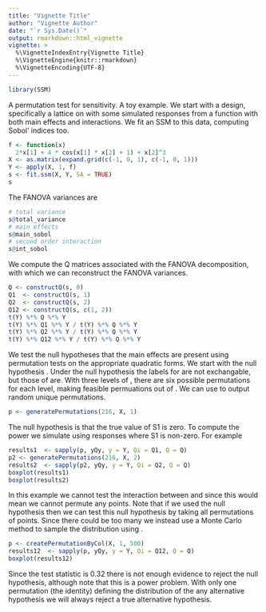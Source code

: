 ```yaml
---
title: "Vignette Title"
author: "Vignette Author"
date: "`r Sys.Date()`"
output: rmarkdown::html_vignette
vignette: >
  %\VignetteIndexEntry{Vignette Title}
  %\VignetteEngine{knitr::rmarkdown}
  %\VignetteEncoding{UTF-8}
---
```


```r
library(SSM)
```

A permutation test for sensitivity. A toy example. We start with a design, 
specifically a lattice on \eqn{[-1, 1]^2} with some simulated responses from a function with both main effects and interactions. We fit
an SSM to this data, computing Sobol' indices too.

```r
f <- function(x)
  2*x[1] + 4 * cos(x[1] * x[2] + 1) + x[2]^3
X <- as.matrix(expand.grid(c(-1, 0, 1), c(-1, 0, 1)))
Y <- apply(X, 1, f)
s <- fit.ssm(X, Y, SA = TRUE)
s
```

The FANOVA variances are

```r
# total variance
s@total_variance
# main effects
s@main_sobol
# second order interaction
s@int_sobol
```

We compute the Q matrices associated with the FANOVA decomposition, with which 
we can reconstruct the FANOVA variances.

```r
Q <- constructQ(s, 0)
Q1  <- constructQ(s, 1)
Q2  <- constructQ(s, 2)
Q12 <- constructQ(s, c(1, 2))
t(Y) %*% Q %*% Y
t(Y) %*% Q1 %*% Y / t(Y) %*% Q %*% Y
t(Y) %*% Q2 %*% Y / t(Y) %*% Q %*% Y
t(Y) %*% Q12 %*% Y / t(Y) %*% Q %*% Y
```

We test the null hypotheses that the main effects are present using permutation tests on the appropriate quadratic forms.  We start with the null hypothesis \eqn{H_0:S_1 \neq 0}.  Under the null hypothesis the labels for \eqn{x_1} are not exchangable, but those of \eqn{x_2} are.  With three levels of \eqn{x_1}, there are six possible permutations for each level, making \eqn{3!^3 = 216} feasible permuations out of \eqn{6! = 720}. We can use \code{generatePermutations} to output \eqn{n} random unique permutations.

```r
p <- generatePermutations(216, X, 1)
```

The null hypothesis is that the true value of S1 is zero.  To compute the power we simulate using responses where S1 is non-zero.  For example
```r
results1  <- sapply(p, yQy, y = Y, Qi = Q1, Q = Q)
p2 <- generatePermutations(216, X, 2)
results2  <- sapply(p2, yQy, y = Y, Qi = Q2, Q = Q)
boxplot(results1)
boxplot(results2)
```

In this example we cannot test the interaction between \eqn{x_1} and \eqn{x_2} since this would mean we cannot permute any points.  Note that if we used the null hypothesis \eqn{H_0: S_{12} = 0} then we can test this null hypothesis by taking all permutations of points. Since there could be too many we instead use a Monte Carlo method to sample the distribution using
\code{createPermutationByCol}.

```r
p <- createPermutationByCol(X, 1, 500)
results12  <- sapply(p, yQy, y = Y, Qi = Q12, Q = Q)
boxplot(results12)
```
Since the test statistic is 0.32 there is not enough evidence to reject the null hypothesis, although note that this is a power problem.  With only one permutation (the identity) defining the distribution of the any alternative hypothesis we will always reject a true alternative hypothesis.

